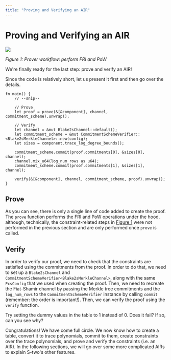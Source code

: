 ```yaml
---
title: "Proving and Verifying an AIR"
---
```


# Proving and Verifying an AIR

![](./proving-an-air-1.png)

*Figure 1: Prover workflow: perform FRI and PoW*

We're finally ready for the last step: prove and verify an AIR!

Since the code is relatively short, let us present it first and then go over the details.

```rust,ignore
fn main() {
    // --snip--

    // Prove
    let proof = prove(&[&component], channel, commitment_scheme).unwrap();

    // Verify
    let channel = &mut Blake2sChannel::default();
    let commitment_scheme = &mut CommitmentSchemeVerifier::<Blake2sMerkleChannel>::new(config);
    let sizes = component.trace_log_degree_bounds();

    commitment_scheme.commit(proof.commitments[0], &sizes[0], channel);
    channel.mix_u64(log_num_rows as u64);
    commitment_scheme.commit(proof.commitments[1], &sizes[1], channel);

    verify(&[&component], channel, commitment_scheme, proof).unwrap();
}
```

## Prove

As you can see, there is only a single line of code added to create the proof. The `prove` function performs the FRI and PoW operations under the hood, although, technically, the constraint-related steps in [Figure 1](#fig-proving-an-air-1) were not performed in the previous section and are only performed once `prove` is called.

## Verify

In order to verify our proof, we need to check that the constraints are satisfied using the commitments from the proof. In order to do that, we need to set up a `Blake2sChannel` and `CommitmentSchemeVerifier<Blake2sMerkleChannel>`, along with the same `PcsConfig` that we used when creating the proof. Then, we need to recreate the Fiat-Shamir channel by passing the Merkle tree commitments and the `log_num_rows` to the `CommitmentSchemeVerifier` instance by calling `commit` (remember: the order is important!). Then, we can verify the proof using the `verify` function.

<Callout type="info">
Try setting the dummy values in the table to 1 instead of 0. Does it fail? If so, can you see why?
</Callout>

Congratulations! We have come full circle. We now know how to create a table, convert it to trace polynomials, commit to them, create constraints over the trace polynomials, and prove and verify the constraints (i.e. an AIR). In the following sections, we will go over some more complicated AIRs to explain S-two's other features.
